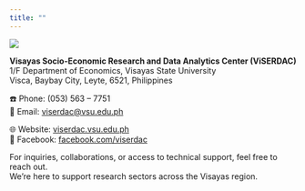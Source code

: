 ```yaml
---
title: ""
---
```


![](plot/ie-header.jpg){fig-align="center"}


**Visayas Socio-Economic Research and Data Analytics Center (ViSERDAC)**  
1/F Department of Economics, Visayas State University  
Visca, Baybay City, Leyte, 6521, Philippines  

☎️ Phone: (053) 563 – 7751  
📧 Email: [viserdac@vsu.edu.ph](mailto:viserdac@vsu.edu.ph)  

🌐 Website: [viserdac.vsu.edu.ph](https://viserdac.vsu.edu.ph/)  
🔵 Facebook: [facebook.com/viserdac](https://www.facebook.com/viserdac)  


For inquiries, collaborations, or access to technical support, feel free to reach out.  
We’re here to support research sectors across the Visayas region.
